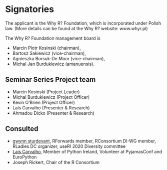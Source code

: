 # Signatories
<!-- 
This section provides the ISC with a view of the support received from the community for a proposal. Acceptance isn't predicated on popularity but community acceptance is important.  Willingness to accept outside input is also a good marker for project delivery. 

An optional section would be for R-Core signatories where changes to R are proposed.
-->

The applicant is the Why R? Foundation, which is incorporated under Polish law. (More details can be found at the Why R? website: www.whyr.pl) 

<!-- 
The postal address is 

FUNDACJA WHY R? / WHY R? Foundation
ul. Krasnobrodzka 2/190, 
03-214 Warszawa, 
Poland
-->

The Why R? Foundation management board is 

* Marcin Piotr Kosinski (chairman),
* Bartosz Sakiewicz (vice-chairman),
* Agnieszka Borsuk-De Moor (vice-chairman),
* Michal Jan Burdukiewicz (amanuensis).

## Seminar Series Project team
* Marcin Kosinski (Project Leader)
* Michal Burdukiewicz (Project Officer)
* Kevin O'Brien (Project Officer)
* Laís Carvalho (Presenter & Research)
* Ahmadou Dicko (Presenter & Research)

<!-- 
Who are the people responsible for actually delivering the project if the proposal gets accepted and are already signed up and rearing to go?
-->

## Consulted

* [gwynn sturdevant](https://www.nzgwynn.com/), RForwards member, RConsortium DI-WG member, RLadies DC organizer, useR! 2020 Diversity committee
* [Lais Carvalho](https://www.laiscarvalho.com/), Member of Python Ireland, Volunteer at PyjamasConf and EuroPython
* Joseph Rickert, Chair of the R Consortium

<!-- 
* Ola Petrykiewicz (Why R? Foundation Marketing Expert)
* Olgun Aydin (Why R? Foundation Sponsorship Coordinator)
* Michal Maj (Why R? Foundation Community Manager)
* Emil Buszyo (Why R? Foundation Web Designer)
-->




<!-- 
Who has been given the opportunity to provide feedback on the proposal? This should include any R Consortium & ISC members who the proposal has been discussed with.
-->

